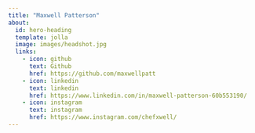 ```yaml
---
title: "Maxwell Patterson"
about:
  id: hero-heading
  template: jolla
  image: images/headshot.jpg
  links:
    - icon: github
      text: Github
      href: https://github.com/maxwellpatt
    - icon: linkedin
      text: linkedin
      href: https://www.linkedin.com/in/maxwell-patterson-60b553190/
    - icon: instagram
      text: instagram
      href: https://www.instagram.com/chefxwell/
---
```


### 
